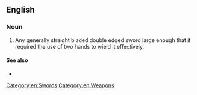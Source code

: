 ==English==

===Noun===
{{en-noun}}

# Any generally straight bladed double edged sword large enough that it required the use of two hands to wield it effectively.

====See also====
* {{pedialite}}

[[Category:en:Swords]]
[[Category:en:Weapons]]